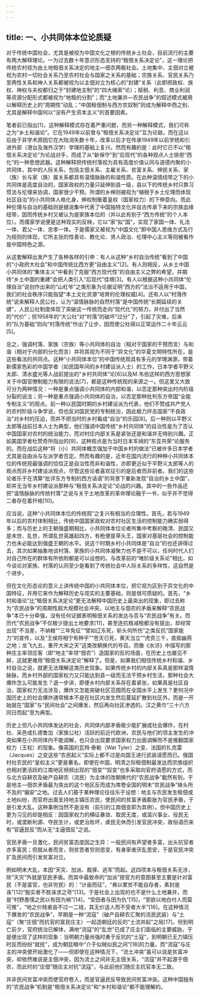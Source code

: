 ```yaml
---
---
---
```

title: 一、小共同体本位论质疑
---




对于传统中国社会，尤其是被视为中国文化之根的传统乡土社会，目前流行的主要有两大解释理论。一为过去数十年意识形态支持的“租佃关系决定论”，这一理论把传统农村视为由土地租佃关系决定的地主—佃农两极社会。土地集中、主佃对立被视为农村一切社会关系乃至农村社会与国家之关系的基础；宗族关系、官民关系乃至两性关系和神人关系都被视为以主佃对立为核心的“封建”关系（此即把政权、族权、神权与夫权都归之于“封建地主制”的“四大绳索”论）；赋税、利息、商业利润等资源分配形式都被视为“地租的分割”；而“土地兼并—农民战争”的叙述模式被用以解释历史上的“周期性”动乱；“中国租佃制与西方农奴制”则成为解释中西之别、尤其是解释中国何以“没有产生资本主义”的首要因素。

笔者前已指出[1]，这种解释模式存在着严重问题，而另一种解释模式，我们可称之为“乡土和谐论”。它在1949年以前曾与“租佃关系决定论”互为论敌，而在这以后由于非学术原因它在大陆消失数十年，改革以后才在传承1949年以前学统和引进外部（港台及海外汉学）学理的基础上复兴。然而有趣的是：此时它已不以“租佃关系决定论”为论战对手，而成了从“新保守”到“后现代”的各种观点人士排拒“西化”的一种思想武器。这种解释把传统村落视为具有高度价值认同与道德内聚的小共同体，其中的人际关系，包括主佃关系、主雇关系、贫富关系、绅民关系、家（族）长与家（族）属关系都具有温情脉脉的和谐性质。在此种温情纽带之下的小共同体是高度自治的，国家政权的力量只延伸到县一级，县以下的传统乡村只靠习惯法与伦理来协调，国家很少干预。所谓的乡绅则被视为“植根于乡土伦理而体现社区自治”的小共同体人格化身，绅权制衡着皇权（国家权力）的下伸意向。而此种伦理与自治的基础则是据说集中代表了中国独特文化并自古传承下来的宗族血缘纽带，因而传统乡村又被认为是家族本位的（并以此有别于“西方传统”的个人本位）。而儒家学说便是这种现实的反映，它以“家”拟“国”，实现了家国一体、礼法一体、君父一体、忠孝一体。于是儒家又被视为“中国文化”即中国人思维方式及行为规则的体现，它所主张的性善论、教化论、贤人政治、伦理中心主义等则被看作是中国特色之源。

从这套解释出发产生了各种各样的引申：有人从这种“乡村自治传统”看到了中国的“小政府大社会”和中国传统比西方更“自由主义”[2]。有人则相反，从乡土中国小共同体的“集体主义”中看到了克服“西方现代性”的自由主义之弊的希望，并期待“乡土中国的重建”会把人类引入“后现代”佳境[3]。有人以根据这种小共同体“伦理自治”说创作出来的“山杠爷”之类形象为论据证明“西方的”法治不适用于中国，我们的社会秩序只能指望“本土文化资源”培育的伦理权威[4]。还有人以“村落传统”说来解释人民公社，认为“温情脉脉的自然村落”是中国传统“长期延续的关键”，人民公社制度体现了突破这一传统而走向“现代化”的努力，并付出了当然的“代价”；但1958年的“大公社”对“村落”的破坏“过分”了，引起了灾难，后来的“队为基础”则向“村落传统”作出了让步，因而使公社得以正常运作二十年云云[5]。

总之，强调村落、家族（宗族）等小共同体的自治（相对于国家的干预而言）与和谐（相对于内部的分化而言）并将其视为不同于“异文化”的华夏文明特性所在，是这些看法的共同点。这种“小共同体本位”的中国传统观具有多元的学理渊源，带着新儒家色彩的中国学者（如民国年间的乡村建设派人士）的工作，日本学者平野义太郎、清水盛光等人战前提出的“乡村共同体”论[6]以及M.韦伯这样的西方思想家关于中国官僚制能力有限的说法[7]，都是这种传统观的来源之一。但这里又大致可分为两种情况：一种是重点强调小共同体的内部和谐，以否定那种突出村内阶级分裂的说法；另一种是重点强调小共同体的自治，以否定那种批判东方帝国“全能专制主义”的观点。前一种以民国时期的乡村建设派为代表，他们不赞成共产党人的农村阶级斗争学说，但也反对国民党的专制统治，因此极力抨击国家“不良政治”对乡村的压迫，而并不把当时的乡村看成“自治”的乐园[8]。后一种则以平野义太郎等战前日本人士为典型，他们强调中国传统“乡村共同体”的自治性是为了否认中国国家对农村的统治能力，而对村庄内部关系是紧张还是和谐并无特别兴趣。正如美国学者杜赞奇所指出的[9]，这种观点是为当时日本军阀的“东亚共荣”论服务的。而在战后这种“将（小）共同体概念强加于中国乡村的做法”已被许多日本学者尤其是自由派与左派学者否定。然而有趣的是，近年在国内流行的种种小共同体本位的传统观最强调的恰恰正是自治性而非和谐性，亦即更近似于平野义太郎等人的观点而非乡村建设派观点，尽管这些论者喜欢征引的是后者而非前者。我们的这些论者乐于在清算“批评东方专制的西方话语”的背景下重新发现“自治的乡土中国”，却并无当年乡村建设派那种与“租佃关系决定论”论战的兴趣。其中的一些作品还把“温情脉脉的传统村落”之说与关于土地改革的革命理论融于一书，似乎并不觉得二者存在着扞格[10]。

应当说，这种“小共同体本位的传统观”之复兴有相当的合理性。首先，若与1949年以后的农村体制相比，传统中国国家政权对农村社区生活的控制能力确实弱得多；而与历史上的王朝强盛期相比，小共同体本位论者所集中考察的晚清、民国又是末世、乱世，所谓乱世英雄起四方，有枪便是草头王，国家对基层社会的控制能力也未必能达到强盛王朝的水平。说这个时期乡村小共同体是“自治”的也还讲得过去，其次如果抽象地谈村落、家族的小共同体凝聚力也不是不可以，任何时代人们对自己所在的群体有所依附都是可以设想的。与改革前的“唯阶级关系论”相比，如今谈论对家族、村落的认同至少是看到了传统社会中人际关系的多样性，这自然是个进步。

但在文化形态论的意义上讲传统中国的小共同体本位，把它视为区别于异文化的中国特征，并用它来作为解释历史与现实的主要基础，则是很可质疑的。首先，“乡村和谐论”比“租佃关系决定论”更无法解释中国历史上最突出的现象，即过去称为“农民战争”的周期性超大规模社会冲突。以地主与佃农的矛盾来解释“农民战争”本已十分牵强，没有任何证据表明租佃关系的发达与否与“农民战争”有关。而历代“农民战争”不仅极少提出土地要求[11]，甚至连抗租减租都没有提出，却经常出现“不当差，不纳粮”“三年免征”“譬如辽东死，斩头何所伤”之类反抗“国家能力”的宣传，以及“王侯将相宁有种乎”“苍天已死，黄天当立”“虎贲三千，直抵幽燕之地；龙飞九五，重开大宋之天”这类改朝换代的号召。而像《水浒》中描写的那种庄主率领庄客（即“地主”率领“佃农”）造国家的反的场面，在历史上也屡见不鲜，这就更难用“租佃关系决定论”解释了。但是，如果我们相信传统乡村和谐、乡村自治之说，就更无法理解这类历史现象。如果传统乡村的内部关系真是那样温情脉脉，而乡村外部的国家权力又只能达到县一级而无法干预乡村生活，那种社会大爆炸怎么可能发生？退一步讲，即便乡村内部关系存在着紧张，如果真是社区自治，国家权力无法涉及，爆炸又怎能突破社区范围而在全国水平上发生？更何况中国历史上的社会爆炸通常根本不是在社区内发生然后蔓延扩散到社区外，而是一开始就在“国家”与“民间社会”之间爆发，然后再向社区渗透的。汉之黄巾“三十六方同日而起”至为典型。

历史上但凡小共同体发达的社会，共同体内部矛盾极少能扩展成社会爆炸，在村社、采邑或扎德鲁加（家族公社）活跃的前近代欧洲，农民与他们的领主发生的冲突如果在小共同体内不能调解，也只会出现要求国家权力出面调解而不是推翻国家权力（王权）的现象。像英国的瓦特·泰勒（Wat Tyler）之变、法国的扎克雷（Jacques）之变这些“农民起义”实际上都不过是向国王进行武装请愿而已。俄国村社农民的“皇权主义”更是著名。即使在中国，明清之际租佃制最发达而宗族组织也相对更活跃的江南地区频频出现的“佃变”“奴变”也多采取向官府请愿的方式，而与北方自耕农及破产自耕农（流民）为主体的改朝换代的“农民战争”截然有别。于是地主—佃农矛盾最为突出的这个地区反而成为席卷全国的明末“农民战争”锋头所不及的“偏安”之地。过去人们基于某种理论往往乐于设想：地主与农民发生租佃或土地纠纷，而官府出面支持地主镇压农民，使民间的贫富矛盾膨胀为官民矛盾，于是引发大乱。这种事例当然不是没有（前引的江南佃变即为其例）。但中国历史上更为习见的却是相反：因国家权力的横征暴敛、取民无度，或滥兴事业、役民无时，或垄断利源、夺民生计，或吏治败坏，虐民无休而引发官民冲突，故俗语历来有“官逼民反”而从无“主逼佃反”之说。

官民矛盾一旦激化，民间贫富态度因之生异：一般民间有声望者多富，出头抗官者亦多富民；但就从者而言，则贫苦者穷则思变，有身家者厌乱思安，于是官民冲突扩及民间而引发贫富对立。

例如明末大乱，本因“天灾、加派、裁驿、逃军”而起。这四项本与租佃关系无涉，除“天灾”外就是官民矛盾。而其中最致命的“加派”按官方的意图甚至主要是针对富民（不是富官，也非穷民）的：“计亩而征”，“弗以累贫不能自存者，素封是诛”[12]“殷实者不胜诛求之苛”[13]。于是社会上出现的也不是什么土地兼并，而是“村野愚懦之民以有田为祸”[14]，“受田者与田为仇”[15]，“至欲以地白付人而莫可推”，“地之价贱者亩不过一二钱，其无价送人而不受者大半”[16]。在这种情况下爆发的“农民战争”，早期是一种“流寇”（破产自耕农汇聚的流民武装）与“土寇”（聚“庄佃”而抗官的富民庄主）一起造朝廷的反的“土流并起”之局[17]。但到明亡前夕，官府统治已解体，满地“流寇”的“乱世”已成了庄主们面临的主要威胁。于是便出现了这样的现象：当明朝力量尚强时勇于反抗的“土寇”，到明朝已无力镇压时反而纷纷“就抚”，成为朝廷眼中“介于似贼似民之间”[18]的力量。而“流寇”与庄主的冲突便开始激化了——但即使在这种情况下，“流土冲突”虽可以说是贫富冲突，却依然难说是主佃冲突，因为流土之间并无主佃关系，“流寇”并不起源于佃农，而此时的“庄佃”随庄主对抗“流寇”，与此前他们随庄主抗官本无二致。

并非民间贫富冲突而使官府卷入，而是官逼民反导致民间贫富冲突。这种中国独有的“农民战争”机制是“租佃关系决定论”和“乡村和谐论”都不能理解的。